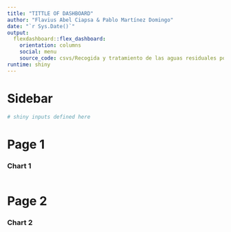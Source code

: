 ---
title: "TITTLE OF DASHBOARD"
author: "Flavius Abel Ciapsa & Pablo Martínez Domingo"
date: "`r Sys.Date()`"
output: 
  flexdashboard::flex_dashboard:
    orientation: columns
    social: menu
    source_code: csvs/Recogida y tratamiento de las aguas residuales por comunidades y ciudades autónomas, tipo de indicador y periodo.csv
runtime: shiny
---

Sidebar {.sidebar}
=====================================

```{r}
# shiny inputs defined here
```

Page 1
=====================================  

### Chart 1
    
```{r}
```
   
Page 2
=====================================     

### Chart 2
    
```{r}
```